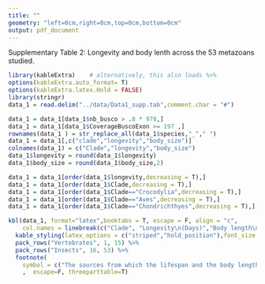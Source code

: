 ```yaml
---
title: ""
geometry: "left=0cm,right=0cm,top=0cm,bottom=0cm"
output: pdf_document
---
```


Supplementary Table 2: Longevity and body lenth across the 53 metazoans studied.

```r
library(kableExtra)    # alternatively, this also loads %>%
options(kableExtra.auto_format= T)
options(kableExtra.latex.Hold = FALSE)
library(stringr)
data_1 = read.delim("../data/Data1_supp.tab",comment.char = "#")

data_1 = data_1[data_1$nb_busco > .8 * 978,]
data_1 = data_1[data_1$CoverageBuscoExon >= 197 ,]
rownames(data_1 ) = str_replace_all(data_1$species,"_"," ")
data_1 = data_1[,c("clade","longevity","body_size")]
colnames(data_1) = c("Clade","longevity","body_size")
data_1$longevity = round(data_1$longevity)
data_1$body_size = round(data_1$body_size,2)

data_1 = data_1[order(data_1$longevity,decreasing = T),]
data_1 = data_1[order(data_1$Clade,decreasing = T),]
data_1 = data_1[order(data_1$Clade=="Crocodylia",decreasing = T),]
data_1 = data_1[order(data_1$Clade=="Aves",decreasing = T),]
data_1 = data_1[order(data_1$Clade=="Chondrichthyes",decreasing = T),]

kbl(data_1, format="latex",booktabs = T, escape = F, align = "c",
    col.names = linebreak(c("Clade", "Longevity\n(Days)","Body length\n(cm)" ), align = "c")) %>%
  kable_styling(latex_options = c("striped","hold_position"),font_size = 9,position = "center")%>%
  pack_rows("Vertebrates", 1, 15) %>%
  pack_rows("Insects", 16, 53) %>%
  footnote(
    symbol = c("The sources from which the lifespan and the body length information was taken are listed in data/Data9 supp.pdf in the GitHub repository (see Data and code availability).")
    ,  escape=F, threeparttable=T)

```
